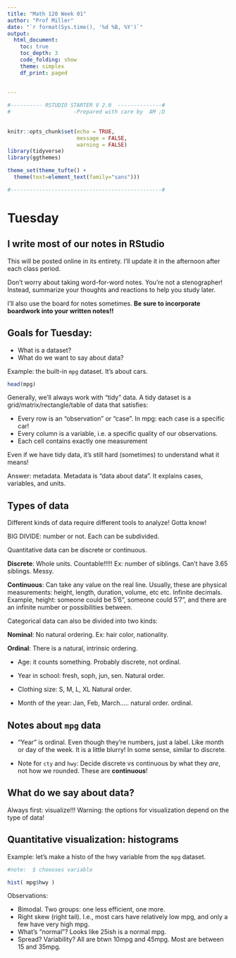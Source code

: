 ```yaml
---
title: "Math 120 Week 01"
author: "Prof Miller"
date: "`r format(Sys.time(), '%d %B, %Y')`"
output: 
  html_document:
    toc: true
    toc_depth: 3
    code_folding: show
    theme: simplex
    df_print: paged
  
  
---
```


```r

#---------- RSTUDIO STARTER V 2.0  --------------#
#                    -Prepared with care by  AM ;D
                
                                                                          
knitr::opts_chunk$set(echo = TRUE, 
                      message = FALSE, 
                      warning = FALSE)      
library(tidyverse)                
library(ggthemes)                    

theme_set(theme_tufte() +                                     
  theme(text=element_text(family="sans")))  

#------------------------------------------------#
```





 
 
# Tuesday 
 
## I write most of our notes in RStudio

This will be posted online in its entirety.  I'll update it in the afternoon after each class period.

Don't worry about taking word-for-word notes.  You're not a stenographer!  Instead, summarize your thoughts and reactions to help you study later.

I'll also use the board for notes sometimes. **Be sure to incorporate boardwork into your written notes!!**


## Goals for Tuesday:

- What is a dataset?
- What do we want to say about data?

Example:  the built-in `mpg` dataset.  It's about cars.

```r
head(mpg)
```

Generally, we'll always work with "tidy" data.  A tidy dataset is a grid/matrix/rectangle/table of data that satisfies:

- Every row is an "observation" or "case".  In mpg: each case is a specific car!  
- Every column is a variable, i.e. a specific quality of our observations.
- Each cell contains exactly one measurement

Even if we have tidy data, it's still hard (sometimes) to understand what it means!

Answer:  metadata.  Metadata is "data about data".  It explains cases, variables, and units.  

## Types of data

Different kinds of data require different tools to analyze!  Gotta know!  

BIG DIVIDE:  number or not.  Each can be subdivided.

Quantitative data can be discrete or continuous.  

**Discrete**:  Whole units.  Countable!!!!!  Ex:  number of siblings.  Can't have 3.65 siblings.  Messy.  

**Continuous**:  Can take any value on the real line.  Usually, these are physical measurements:  height, length, duration, volume, etc etc.  Infinite decimals.   Example, height:  someone could be 5'6",  someone could 5'7", and there are an infinite number or possibilities between.  

Categorical data can also be divided into two kinds:

**Nominal**:  No natural ordering.  Ex:  hair color, nationality.  

**Ordinal**:  There is a natural, intrinsic ordering.  

- Age:  it counts something.  Probably discrete, not ordinal.

- Year in school:  fresh, soph, jun, sen.  Natural order. 

- Clothing size:  S, M, L, XL  Natural order. 

- Month of the year:  Jan, Feb, March..... natural order. ordinal.  

## Notes about `mpg` data

- "Year" is ordinal.  Even though they're numbers, just a label.  Like month or day of the week.  It is a little blurry!  In some sense, similar to discrete.  

- Note for `cty` and `hwy`:  Decide discrete vs continuous by what they *are*, not how we rounded.  These are **continuous**!

## What do we say about data?

Always first:  visualize!!!  Warning:  the options for visualization depend on the type of data!

## Quantitative visualization:  histograms

Example:  let's make a histo of the hwy variable from the `mpg` dataset.

```r

#note:  $ choooses variable

hist( mpg$hwy )

```

Observations:

- Bimodal.  Two groups:  one less efficient, one more.  
- Right skew (right tail).  I.e., most cars have relatively low mpg, and only a few have very high mpg.
- What's "normal"?  Looks like 25ish is a normal mpg.
- Spread?  Variability?  All are btwn 10mpg and 45mpg.  Most are between 15 and 35mpg.  
